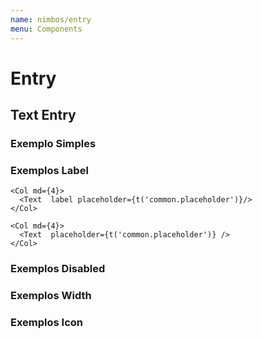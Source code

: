 ```yaml
---
name: nimbos/entry
menu: Components
---
```



# **Entry**


<PropsTable of={Text} />

## Text Entry

### Exemplo Simples

<Playground>
  <Text label={t('common.label')} placeholder={t('common.placeholder')} />
</Playground>

### Exemplos Label

<Playground>
  <Row>
    <Col md={4}>
      <Text label={t('common.label')} placeholder={t('common.placeholder')}/>
    </Col>

    <Col md={4}>
      <Text  label placeholder={t('common.placeholder')}/>
    </Col>

    <Col md={4}>
      <Text  placeholder={t('common.placeholder')} />
    </Col>

  </Row>

</Playground>

### Exemplos Disabled

<Playground>
  <Text label={t('common.label')} placeholder={t('common.placeholder')} disabled />
</Playground>

### Exemplos Width

<Playground>
  <Text label={t('common.label')} placeholder={t('common.placeholder')} width="50%" />
  <Text label={t('common.label')} placeholder={t('common.placeholder')} width="392px" />
  <Text label={t('common.label')} placeholder={t('common.placeholder')} width="49rem" />
</Playground>

### Exemplos Icon

<Playground>
  <Text label={t('common.label')} placeholder={t('common.placeholder')} iconLeft="fas fa-cloud" />
  <Text label={t('common.label')} placeholder={t('common.placeholder')} iconRight="fas fa-cloud" />
  <Text
    label={t('common.label')}
    placeholder={t('common.placeholder')}
    iconRight="fas fa-cloud"
    iconLeft="fas fa-cloud"
  />
</Playground>
